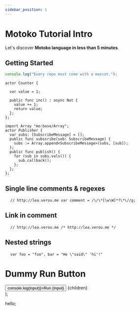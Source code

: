 ```yaml
---
sidebar_position: 1
---
```


# Motoko Tutorial Intro

Let's discover **Motoko language in less than 5 minutes**.

## Getting Started

```js
console.log("Every repo must come with a mascot.");
```

```motoko
actor Counter {

  var value = 1;

  public func inc() : async Nat {
    value += 1;
    return value;
  };
};
```

```motoko
import Array "mo:base/Array";
actor Publisher {
  var subs: [SubscribeMessage] = [];
  public func subscribe(sub: SubscribeMessage) {
    subs := Array.append<SubscribeMessage>(subs, [sub]);
  };
  public func publish() {
    for (sub in subs.vals()) {
      sub.callback();
    };
  };
};
```

<h2>Single line comments &amp; regexes</h2>
<pre>
  <code>// http://lea.verou.me var comment = /\/\*[\w\W]*?\*\//g;</code>
</pre>

<h2>Link in comment</h2>
<pre>
  <code>// http://lea.verou.me /* http://lea.verou.me */</code>
</pre>

<h2>Nested strings</h2>
<pre>
  <code>var foo = "foo", bar = "He \"said\" 'hi'!"</code>
</pre>

<!-- # jsx inside

  <div
    style={{
      backgroundColor: color,
      height: "5rem",
      color: "white",
    }}
  >
    {children}
  </div>
);

<RunInput color="green">Hello</RunInput> -->

# Dummy Run Button

  <div>
    <button onClick={() => console.log(input)}>Run {input}</button>
    {children}
  </div>
);

<RunButton input="Motoko">hello</RunButton>;
